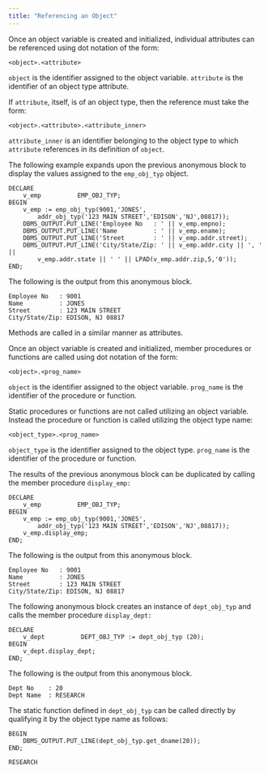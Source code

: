 ```yaml
---
title: "Referencing an Object"
---
```


<div id="referencing_an_object" class="registered_link"></div>

Once an object variable is created and initialized, individual attributes can be referenced using dot notation of the form:

```text
<object>.<attribute>
```

`object` is the identifier assigned to the object variable. `attribute` is the identifier of an object type attribute.

If `attribute`, itself, is of an object type, then the reference must take the form:

```text
<object>.<attribute>.<attribute_inner>
```

`attribute_inner` is an identifier belonging to the object type to which `attribute` references in its definition of `object`.

The following example expands upon the previous anonymous block to display the values assigned to the `emp_obj_typ` object.

```text
DECLARE
    v_emp          EMP_OBJ_TYP;
BEGIN
    v_emp := emp_obj_typ(9001,'JONES',
        addr_obj_typ('123 MAIN STREET','EDISON','NJ',08817));
    DBMS_OUTPUT.PUT_LINE('Employee No   : ' || v_emp.empno);
    DBMS_OUTPUT.PUT_LINE('Name          : ' || v_emp.ename);
    DBMS_OUTPUT.PUT_LINE('Street        : ' || v_emp.addr.street);
    DBMS_OUTPUT.PUT_LINE('City/State/Zip: ' || v_emp.addr.city || ', ' ||
        v_emp.addr.state || ' ' || LPAD(v_emp.addr.zip,5,'0'));
END;
```

The following is the output from this anonymous block.

```text
Employee No   : 9001
Name          : JONES
Street        : 123 MAIN STREET
City/State/Zip: EDISON, NJ 08817
```

Methods are called in a similar manner as attributes.

Once an object variable is created and initialized, member procedures or functions are called using dot notation of the form:

```text
<object>.<prog_name>
```

`object` is the identifier assigned to the object variable. `prog_name` is the identifier of the procedure or function.

Static procedures or functions are not called utilizing an object variable. Instead the procedure or function is called utilizing the object type name:

```text
<object_type>.<prog_name>
```

`object_type` is the identifier assigned to the object type. `prog_name` is the identifier of the procedure or function.

The results of the previous anonymous block can be duplicated by calling the member procedure `display_emp:`

```text
DECLARE
    v_emp          EMP_OBJ_TYP;
BEGIN
    v_emp := emp_obj_typ(9001,'JONES',
        addr_obj_typ('123 MAIN STREET','EDISON','NJ',08817));
    v_emp.display_emp;
END;
```

The following is the output from this anonymous block.

```text
Employee No   : 9001
Name          : JONES
Street        : 123 MAIN STREET
City/State/Zip: EDISON, NJ 08817
```

The following anonymous block creates an instance of `dept_obj_typ` and calls the member procedure `display_dept:`

```text
DECLARE
    v_dept          DEPT_OBJ_TYP := dept_obj_typ (20);
BEGIN
    v_dept.display_dept;
END;
```

The following is the output from this anonymous block.

```text
Dept No    : 20
Dept Name  : RESEARCH
```

The static function defined in `dept_obj_typ` can be called directly by qualifying it by the object type name as follows:

```text
BEGIN
    DBMS_OUTPUT.PUT_LINE(dept_obj_typ.get_dname(20));
END;

RESEARCH
```
